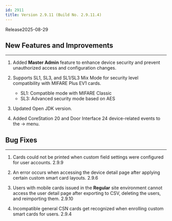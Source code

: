 ```yaml
---
id: 2911
title: Version 2.9.11 (Build No. 2.9.11.4)
---
```


Release<Separator/>2025-08-29


<DocumentA />

## New Features and Improvements

---

1. Added **Master Admin** feature to enhance device security and prevent unauthorized access and configuration changes.

1. Supports SL1, SL3, and SL1/SL3 Mix Mode for security level compatibility with MIFARE Plus EV1 cards.
    * SL1: Compatible mode with MIFARE Classic
    * SL3: Advanced security mode based on AES

1. Updated Open JDK version.

1. Added CoreStation 20 and Door Interface 24 device-related events to the <Cmd sid="common.setting" /> → <Cmd sid="common.alert" /> menu.


## Bug Fixes

---

<BugLists>

1. Cards could not be printed when custom field settings were configured for user accounts. <Badge>2.9.9</Badge>

1. An error occurs when accessing the device detail page after applying certain custom smart card layouts. <Badge>2.9.6</Badge>

1. Users with mobile cards issued in the **Regular** site environment cannot access the user detail page after exporting to CSV, deleting the users, and reimporting them. <Badge>2.9.10</Badge>

1. Incompatible general CSN cards get recognized when enrolling custom smart cards for users. <Badge>2.9.4</Badge>

</BugLists>